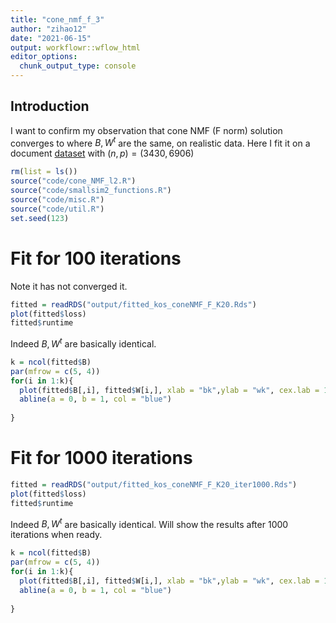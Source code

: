 ```yaml
---
title: "cone_nmf_f_3"
author: "zihao12"
date: "2021-06-15"
output: workflowr::wflow_html
editor_options:
  chunk_output_type: console
---
```


## Introduction
I want to confirm my observation that cone NMF (F norm) solution converges to where $B, W^t$ are the same, on realistic data. Here I fit it on a document [dataset](https://zihao12.github.io/ebpmf_data_analysis/kos_K20_ebpmf.alpha_v0.3.8.html) with $(n, p) = (3430, 6906)$

```r
rm(list = ls())
source("code/cone_NMF_l2.R")
source("code/smallsim2_functions.R")
source("code/misc.R")
source("code/util.R")
set.seed(123)
```


# Fit for 100 iterations
Note it has not converged it. 
```r
fitted = readRDS("output/fitted_kos_coneNMF_F_K20.Rds")
plot(fitted$loss)
fitted$runtime
```

Indeed $B, W^t$ are basically identical.   
```r
k = ncol(fitted$B)
par(mfrow = c(5, 4))
for(i in 1:k){
  plot(fitted$B[,i], fitted$W[i,], xlab = "bk",ylab = "wk", cex.lab = 1)
  abline(a = 0, b = 1, col = "blue")
  
}
```


# Fit for 1000 iterations
```r
fitted = readRDS("output/fitted_kos_coneNMF_F_K20_iter1000.Rds")
plot(fitted$loss)
fitted$runtime
```

Indeed $B, W^t$ are basically identical. Will show the results after 1000 iterations when ready.   
```r
k = ncol(fitted$B)
par(mfrow = c(5, 4))
for(i in 1:k){
  plot(fitted$B[,i], fitted$W[i,], xlab = "bk",ylab = "wk", cex.lab = 1)
  abline(a = 0, b = 1, col = "blue")
  
}
```


